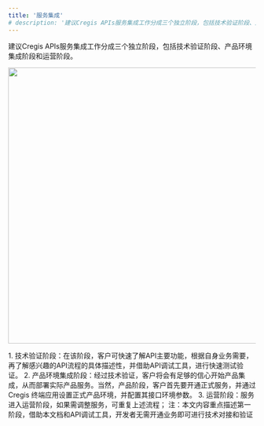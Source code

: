 ```yaml
---
title: '服务集成'
# description: '建议Cregis APIs服务集成工作分成三个独立阶段，包括技术验证阶段、产品环境集成阶段和运营阶段。'
---
```

建议Cregis APIs服务集成工作分成三个独立阶段，包括技术验证阶段、产品环境集成阶段和运营阶段。
<p align="center">
<img src="/images/overview06.png" alt="" width="563"/>
</p>
1. 技术验证阶段：在该阶段，客户可快速了解API主要功能，根据自身业务需要，再了解感兴趣的API流程的具体描述性，并借助API调试工具，进行快速测试验证。
2. 产品环境集成阶段：经过技术验证，客户将会有足够的信心开始产品集成，从而部署实际产品服务。当然，产品阶段，客户首先要开通正式服务，并通过Cregis 终端应用设置正式产品环境，并配置其接口环境参数。
3. 运营阶段：服务进入运营阶段，如果需调整服务，可重复上述流程；

<Info>
  注：本文内容重点描述第一阶段，借助本文档和API调试工具，开发者无需开通业务即可进行技术对接和验证
</Info>